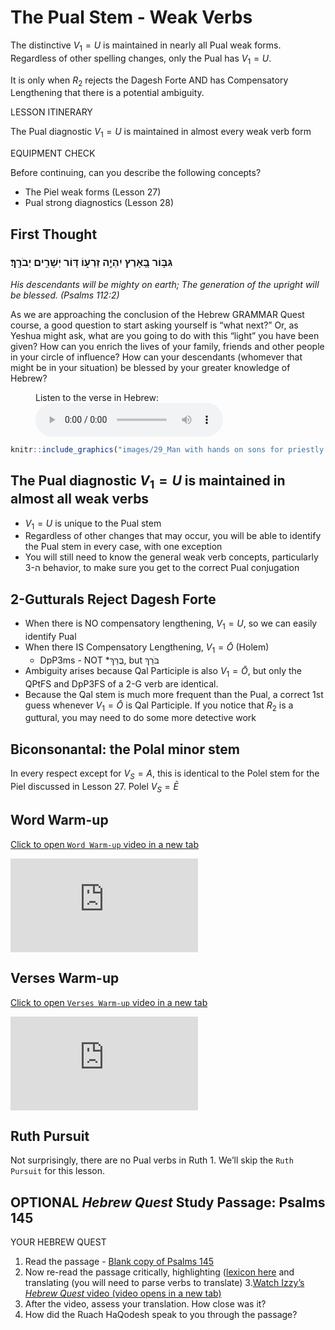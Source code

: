 # The Pual Stem - Weak Verbs {.Dp-w}

The distinctive $V_1 = U$ is maintained in nearly all Pual weak forms.  Regardless of other spelling changes, only the Pual has $V_1 = U$.

It is only when $R_2$ rejects the Dagesh Forte AND has Compensatory Lengthening that there is a potential ambiguity.


::: {.box .map}
<span class="he">LESSON ITINERARY<span class="he">

The Pual diagnostic $V_1 = U$ is maintained in almost every weak verb form
:::

::: {.box .stop}
<span class="he">EQUIPMENT CHECK<span class="he">

Before continuing, can you describe the following concepts?

* The Piel weak forms (Lesson 27)
* Pual strong diagnostics (Lesson 28)
:::

## First Thought {-}

### <span class="he">גִּבּ֣וֹר בָּ֭אָרֶץ יִהְיֶ֣ה זַרְע֑וֹ דּ֭וֹר יְשָׁרִ֣ים יְבֹרָֽךְ׃</span> {-}

*His descendants will be mighty on earth; The generation of the upright will be blessed. (Psalms 112:2)*

As we are approaching the conclusion of the Hebrew GRAMMAR Quest course, a good question to start asking yourself is "what next?" Or, as Yeshua might ask, what are you going to do with this "light" you have been given?  How can you enrich the lives of your family, friends and other people in your circle of influence?  How can your descendants (whomever that might be in your situation) be blessed by your greater knowledge of Hebrew?

<figure>
    <figcaption>Listen to the verse in Hebrew:</figcaption>
    <audio
        controls controlsList="nodownload"
        src="./images/29-3.Psalms112.2.mp3">
            Your browser does not support the
            <code>audio</code> element.
    </audio>
</figure>


```r

knitr::include_graphics("images/29_Man with hands on sons for priestly blessing, tb092302202.jpg")
``` 




## The Pual diagnostic $V_1 = U$ is maintained in almost all weak verbs

* $V_1 = U$ is unique to the Pual stem
* Regardless of other changes that may occur, you will be able to identify the Pual stem in every case, with one exception
* You will still need to know the general weak verb concepts, particularly 3-ה behavior, to make sure you get to the correct Pual conjugation



## 2-Gutturals Reject Dagesh Forte

* When there is NO compensatory lengthening, $V_1 = U$, so we can easily identify Pual
* When there IS Compensatory Lengthening, $V_1 = \bar O$ (Holem)
    * DpP3ms - NOT *<span class="he">בֻּרַּךְ</span>, but <span class="he">בֹּרַךְ</span>
* Ambiguity arises because Qal Participle is also $V_1 = \bar O$, but only the QPtFS and DpP3FS of a 2-G verb are identical.
* Because the Qal stem is much more frequent than the Pual, a correct 1st guess whenever $V_1 = \bar O$ is Qal Participle.  If you notice that $R_2$ is a guttural, you may need to do some more detective work


## Biconsonantal: the Polal minor stem

In every respect except for $V_S = A$, this is identical to the Polel stem for the Piel discussed in Lesson 27.  Polel $V_S = \bar E$



## Word Warm-up {-}

[Click to open `Word Warm-up` video in a new tab](https://youtu.be/OO2Hy6apXlg){target="_blank"}


<div class="container">
<iframe class="responsive-iframe" src="https://youtube.com/embed/OO2Hy6apXlg" frameborder="0"></iframe>
</div>


## Verses Warm-up {-}

[Click to open `Verses Warm-up` video in a new tab](https://youtu.be/YiO_gyPz-nM){target="_blank"}

<div class="container">
<iframe class="responsive-iframe" src="https://youtube.com/embed/YiO_gyPz-nM" frameborder="0"></iframe>
</div>

## Ruth Pursuit 

Not surprisingly, there are no Pual verbs in Ruth 1.  We'll skip the `Ruth Pursuit` for this lesson.



## OPTIONAL _Hebrew Quest_ Study Passage: Psalms 145 {-}


::: {.box .map}
YOUR HEBREW QUEST

1. Read the passage - [Blank copy of Psalms 145](https://docs.google.com/document/d/1PjBUYB3ws2mdtdbHZsRz3Ji1W2dwyAvon3wJCrsP6qo/edit?usp=sharing){target="_blank"}
2. Now re-read the passage critically, highlighting ([lexicon here](https://holylanguage.com/resources-dictionaries.php){target="_blank"} and translating (you will need to parse verbs to translate)
3.[Watch Izzy's _Hebrew Quest_ video (video opens in a new tab)](https://holylanguage.com/psalm-145.php){target="_blank"}
4. After the video, assess your translation.  How close was it?
5. How did the Ruach HaQodesh speak to you through the passage?
:::